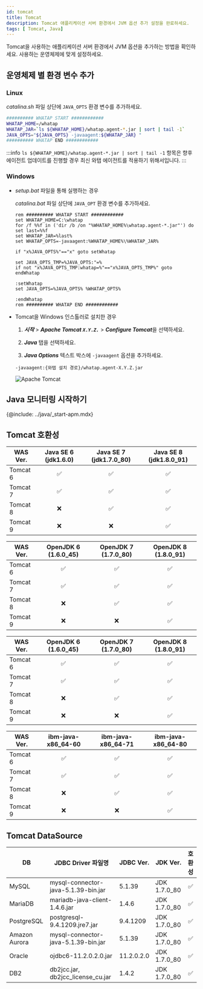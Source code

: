 ```yaml
---
id: tomcat
title: Tomcat
description: Tomcat 애플리케이션 서버 환경에서 JVM 옵션 추가 설정을 완료하세요.
tags: [ Tomcat, Java]
---
```


Tomcat을 사용하는 애플리케이션 서버 환경에서 JVM 옵션을 추가하는 방법을 확인하세요. 사용하는 운영체제에 맞게 설정하세요.

## 운영체제 별 환경 변수 추가

### **Linux**

*catalina.sh* 파일 상단에 `JAVA_OPTS` 환경 변수를 추가하세요.

```bash title='{Tomcat 설치 경로}/bin/catalina.sh' showLineNumbers
########## WHATAP START ############
WHATAP_HOME=/whatap
WHATAP_JAR=`ls ${WHATAP_HOME}/whatap.agent-*.jar | sort | tail -1`
JAVA_OPTS="${JAVA_OPTS} -javaagent:${WHATAP_JAR} "
########## WHATAP END ############
```

:::info
`ls ${WHATAP_HOME}/whatap.agent-*.jar | sort | tail -1` 항목은 향후 에이전트 업데이트를 진행할 경우 최신 와탭 에이전트를 적용하기 위해서입니다.
:::

### **Windows**

* *setup.bat* 파일을 통해 실행하는 경우

  *catalina.bat* 파일 상단에 `JAVA_OPT` 환경 변수를 추가하세요.

  ```batch title='{Tomcat 설치 경로}/bin/catalina.bat' {3} showLineNumbers
  rem ########## WHATAP START ############
  set WHATAP_HOME=C:\whatap
  for /f %%f in ('dir /b /on "%WHATAP_HOME%\whatap.agent-*.jar"') do set last=%%f
  set WHATAP_JAR=%last%
  set WHATAP_OPTS=-javaagent:%WHATAP_HOME%\%WHATAP_JAR%

  if "x%JAVA_OPTS%"=="x" goto setWhatap

  set JAVA_OPTS_TMP=%JAVA_OPTS:"=%
  if not "x%JAVA_OPTS_TMP:whatap=%"=="x%JAVA_OPTS_TMP%" goto endWhatap

  :setWhatap
  set JAVA_OPTS=%JAVA_OPTS% %WHATAP_OPTS%

  :endWhatap
  rem ########## WHATAP END ############
  ```

* Tomcat을 Windows 인스톨러로 설치한 경우

  1. ***시작*** > ***Apache Tomcat `X.Y.Z.`*** > ***Configure Tomcat***을 선택하세요.

  1. ***Java*** 탭을 선택하세요.

  1. ***Java Options*** 텍스트 박스에 `-javaagent` 옵션을 추가하세요.

  ```text
  -javaagent:{와탭 설치 경로}/whatap.agent-X.Y.Z.jar
  ```

  ![Apache Tomcat](https://img.whatap.io/media/images/tomcat-win.png)

## Java 모니터링 시작하기

{@include: ../java/_start-apm.mdx}    

## Tomcat 호환성

| WAS Ver. | Java SE 6 (jdk1.6.0) | Java SE 7 (jdk1.7.0_80) | Java SE 8 (jdk1.8.0_91) |
| -------- | :------------------: | :---------------------: | :---------------------: |
| Tomcat 6 | <span class='emoji-ok'>✅</span>                   | <span class='emoji-ok'>✅</span>                      | <span class='emoji-ok'>✅</span>                      |
| Tomcat 7 | <span class='emoji-ok'>✅</span>                   | <span class='emoji-ok'>✅</span>                      | <span class='emoji-ok'>✅</span>                      |
| Tomcat 8 | <span class='emoji-no'>❌</span>                   | <span class='emoji-ok'>✅</span>                      | <span class='emoji-ok'>✅</span>                      |
| Tomcat 9 | <span class='emoji-no'>❌</span>                   | <span class='emoji-no'>❌</span>                      | <span class='emoji-ok'>✅</span>                      |

| WAS Ver. | OpenJDK 6 (1.6.0_45) | OpenJDK 7 (1.7.0_80) | OpenJDK 8 (1.8.0_91) |
| -------- | :------------------: | :------------------: | :------------------: |
| Tomcat 6 | <span class='emoji-ok'>✅</span>                   | <span class='emoji-ok'>✅</span>                   | <span class='emoji-ok'>✅</span>                   |
| Tomcat 7 | <span class='emoji-ok'>✅</span>                   | <span class='emoji-ok'>✅</span>                   | <span class='emoji-ok'>✅</span>                   |
| Tomcat 8 | <span class='emoji-no'>❌</span>                   | <span class='emoji-ok'>✅</span>                   | <span class='emoji-ok'>✅</span>                   |
| Tomcat 9 | <span class='emoji-no'>❌</span>                   | <span class='emoji-no'>❌</span>                   | <span class='emoji-ok'>✅</span>                   |

| WAS Ver. | OpenJDK 6 (1.6.0_45) | OpenJDK 7 (1.7.0_80) | OpenJDK 8 (1.8.0_91) |
| -------- | :------------------: | :------------------: | :------------------: |
| Tomcat 6 | <span class='emoji-ok'>✅</span>                   | <span class='emoji-ok'>✅</span>                   | <span class='emoji-ok'>✅</span>                   |
| Tomcat 7 | <span class='emoji-ok'>✅</span>                   | <span class='emoji-ok'>✅</span>                   | <span class='emoji-ok'>✅</span>                   |
| Tomcat 8 | <span class='emoji-no'>❌</span>                   | <span class='emoji-ok'>✅</span>                   | <span class='emoji-ok'>✅</span>                   |
| Tomcat 9 | <span class='emoji-no'>❌</span>                   | <span class='emoji-no'>❌</span>                   | <span class='emoji-ok'>✅</span>                   |

| WAS Ver. | ibm-java-x86_64-60 | ibm-java-x86_64-71 | ibm-java-x86_64-80 |
| -------- | :----------------: | :----------------: | :----------------: |
| Tomcat 6 | <span class='emoji-ok'>✅</span>                 | <span class='emoji-ok'>✅</span>                 | <span class='emoji-ok'>✅</span>                 |
| Tomcat 7 | <span class='emoji-ok'>✅</span>                 | <span class='emoji-ok'>✅</span>                 | <span class='emoji-ok'>✅</span>                 |
| Tomcat 8 | <span class='emoji-no'>❌</span>                 | <span class='emoji-ok'>✅</span>                 | <span class='emoji-ok'>✅</span>                 |
| Tomcat 9 | <span class='emoji-no'>❌</span>                 | <span class='emoji-no'>❌</span>                 | <span class='emoji-ok'>✅</span>                 |

## Tomcat DataSource
|DB|JDBC Driver 파일명|JDBC Ver.|JDK Ver.|호환성|
|--|--|--|--|:--:|
|MySQL|mysql-connector-java-5.1.39-bin.jar|5.1.39|JDK 1.7.0_80|<span class='emoji-ok'>✅</span>|
|MariaDB|mariadb-java-client-1.4.6.jar|1.4.6|JDK 1.7.0_80|<span class='emoji-ok'>✅</span>|
|PostgreSQL|postgresql-9.4.1209.jre7.jar|9.4.1209|JDK 1.7.0_80|<span class='emoji-ok'>✅</span>|
|Amazon Aurora|mysql-connector-java-5.1.39-bin.jar|5.1.39|JDK 1.7.0_80|<span class='emoji-ok'>✅</span>|
|Oracle|ojdbc6-11.2.0.2.0.jar|11.2.0.2.0|JDK 1.7.0_80|<span class='emoji-ok'>✅</span>|
|DB2|db2jcc.jar, db2jcc_license_cu.jar|1.4.2|JDK 1.7.0_80|<span class='emoji-ok'>✅</span>|